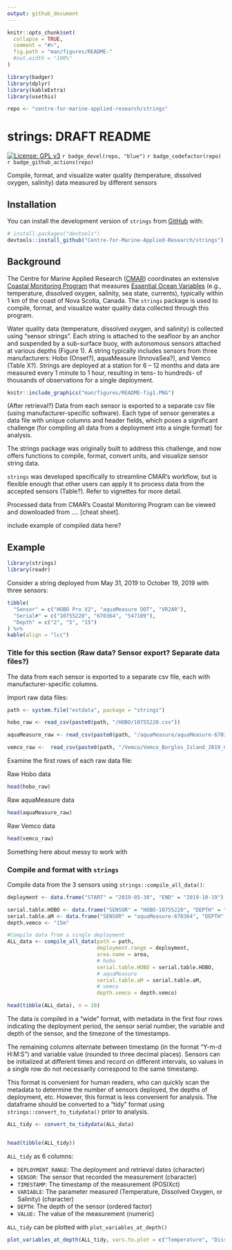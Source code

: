 ```yaml
---
output: github_document
---
```


<!-- README.md is generated from README.Rmd. Please edit that file -->

```r
knitr::opts_chunk$set(
  collapse = TRUE,
  comment = "#>",
  fig.path = "man/figures/README-"
  #out.width = "100%"
)

library(badger)
library(dplyr)
library(kableExtra)
library(usethis)

repo <- "centre-for-marine-applied-research/strings"
```

# strings: DRAFT README

<!-- badges: start -->

[![License: GPL v3](https://img.shields.io/badge/License-GPLv3-blue.svg)](https://www.gnu.org/licenses/gpl-3.0) `r badge_devel(repo, "blue")` `r badge_codefactor(repo)` `r badge_github_actions(repo)`

<!-- badges: end -->

Compile, format, and visualize water quality (temperature, dissolved oxygen, salinity) data measured by different sensors 

## Installation

You can install the development version of `strings` from [GitHub](https://github.com/) with:

``` r
# install.packages("devtools")
devtools::install_github("Centre-for-Marine-Applied-Research/strings")
```

## Background

The Centre for Marine Applied Research ([CMAR](https://cmar.ca/)) coordinates an extensive [Coastal Monitoring Program](https://cmar.ca/2020/07/14/coastal-monitoring-program/) that measures [Essential Ocean Variables](https://www.goosocean.org/index.php?option=com_content&view=article&id=14&Itemid=114) (e.g., temperature, dissolved oxygen, salinity, sea state, currents), typically within 1 km of the coast of Nova Scotia, Canada. The `strings` package is used to compile, format, and visualize water quality data collected through this program.

Water quality data (temperature, dissolved oxygen, and salinity) is collected using “sensor strings”. Each string is attached to the seafloor by an anchor and suspended by a sub-surface buoy, with autonomous sensors attached at various depths (Figure 1). A string typically includes sensors from three manufacturers: Hobo (Onset?), aquaMeasure (InnovaSea?), and Vemco (Table X?). Strings are deployed at a station for 6 – 12 months and data are measured every 1 minute to 1 hour, resulting in tens- to hundreds- of thousands of observations for a single deployment. 

[](https://github.com/Centre-for-Marine-Applied-Research/strings/blob/master/man/figures/README-fig1.png)

[](man/figures/README-fig1.png)

```r

knitr::include_graphics("man/figures/README-fig1.PNG")

```

(After retrieval?) Data from each sensor is exported to a separate csv file (using manufacturer-specific software). Each type of sensor generates a data file with unique columns and header fields, which poses a significant challenge (for compiling all data from a deployment into a single format) for analysis.

The strings package was originally built to address this challenge, and now offers functions to compile, format, convert units, and visualize sensor string data.

`strings` was developed specifically to streamline CMAR’s workflow, but is flexible enough that other users can apply it to process data from the accepted sensors (Table?). Refer to vignettes for more detail.

Processed data from CMAR’s Coastal Monitoring Program can be viewed and downloaded from …. [cheat sheet].


include example of compiled data here?



## Example

```r
library(strings)
library(readr)
```

Consider a string deployed from May 31, 2019 to October 19, 2019 with three sensors:

```r

tibble(
  "Sensor" = c("HOBO Pro V2", "aquaMeasure DOT", "VR2AR"),
  "Serial#" = c("10755220", "670364", "547109"),
  "Depth" = c("2", "5", "15")
) %>% 
kable(align = "lcc")

```

### Title for this section (Raw data? Sensor export? Separate data files?)

The data from each sensor is exported to a separate csv file, each with manufacturer-specific columns.

Import raw data files:
```r
path <- system.file("extdata", package = "strings")

hobo_raw <- read_csv(paste0(path, "/HOBO/10755220.csv"))

aquaMeasure_raw <- read_csv(paste0(path, "/aquaMeasure/aquaMeasure-670364_2019-10-19_UTC.csv"))

vemco_raw <-  read_csv(paste0(path, "/Vemco/Vemco_Borgles_Island_2019_05_30.csv"))
```

Examine the first rows of each raw data file:

Raw Hobo data
```r
head(hobo_raw)
```

Raw aquaMeasure data
```r
head(aquaMeasure_raw)
```

Raw Vemco data
```r
head(vemco_raw)
```

Something here about messy to work with

### Compile and format with `strings`

Compile data from the 3 sensors using `strings::compile_all_data()`:

```r
deployment <- data.frame("START" = "2019-05-30", "END" = "2019-10-19")

serial.table.HOBO <- data.frame("SENSOR" = "HOBO-10755220", "DEPTH" = "2m")
serial.table.aM <- data.frame("SENSOR" = "aquaMeasure-670364", "DEPTH" = "5m")
depth.vemco <- "15m"

#Compile data from a single deployment
ALL_data <- compile_all_data(path = path,
                             deployment.range = deployment,
                             area.name = area,
                             # hobo
                             serial.table.HOBO = serial.table.HOBO,
                             # aquaMeasure
                             serial.table.aM = serial.table.aM,
                             # vemco
                             depth.vemco = depth.vemco)

head(tibble(ALL_data), n = 10)
```

The data is compiled in a "wide" format, with metadata in the first four rows indicating the deployment period, the sensor serial number, the variable and depth of the sensor, and the timezone of the timestamps.

The remaining columns alternate between timestamp (in the format "Y-m-d H:M:S") and variable value (rounded to three decimal places). Sensors can be initialized at different times and record on different intervals, so values in a single row do not necessarily correspond to the same timestamp. 

This format is convenient for human readers, who can quickly scan the metadata to determine the number of sensors deployed, the depths of deployment, etc. However, this format is less convenient for analysis. The dataframe should be converted to a "tidy" format using `strings::convert_to_tidydata()` prior to analysis.

```r
ALL_tidy <- convert_to_tidydata(ALL_data)


head(tibble(ALL_tidy))
```


`ALL_tidy` as 6 columns:

* `DEPLOYMENT_RANGE`: The deployment and retrieval dates (character)
* `SENSOR`: The sensor that recorded the measurement (character)
* `TIMESTAMP`: The timestamp of the measurement (POSIXct)
* `VARIABLE`: The parameter measured (Temperature, Dissolved Oxygen, or Salinity) (character)
* `DEPTH`: The depth of the sensor (ordered factor)
* `VALUE:` The value of the measurement (numeric)

`ALL_tidy` can be plotted with `plot_variables_at_depth()`

```r
plot_variables_at_depth(ALL_tidy, vars.to.plot = c("Temperature", "Dissolved Oxygen"))
```






